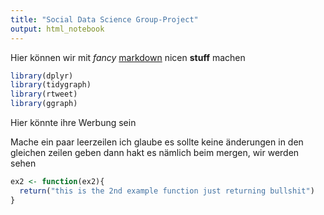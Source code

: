 ```yaml
---
title: "Social Data Science Group-Project"
output: html_notebook
---
```


Hier können wir mit *fancy* [markdown]{.ul} nicen **stuff** machen

```r
library(dplyr)
library(tidygraph)
library(rtweet)
library(ggraph)
```

Hier könnte ihre Werbung sein



Mache ein paar leerzeilen ich glaube es sollte keine änderungen in den gleichen zeilen geben dann hakt es nämlich beim mergen, wir werden sehen

```r
ex2 <- function(ex2){
  return("this is the 2nd example function just returning bullshit")
}
```

